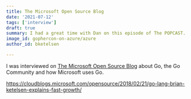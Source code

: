 ```yaml
---
title: The Microsoft Open Source Blog
date: '2021-07-12'
tags: ['interview']
draft: true
summary: I had a great time with Dan on this episode of The POPCAST.
image_id: gophercon-on-azure/azure
author_id: bketelsen

---
```


I was interviewed on [The Microsoft Open Source Blog](https://cloudblogs.microsoft.com/opensource/2018/02/21/go-lang-brian-ketelsen-explains-fast-growth/)
about Go, the Go Community and how Microsoft uses Go.

https://cloudblogs.microsoft.com/opensource/2018/02/21/go-lang-brian-ketelsen-explains-fast-growth/
